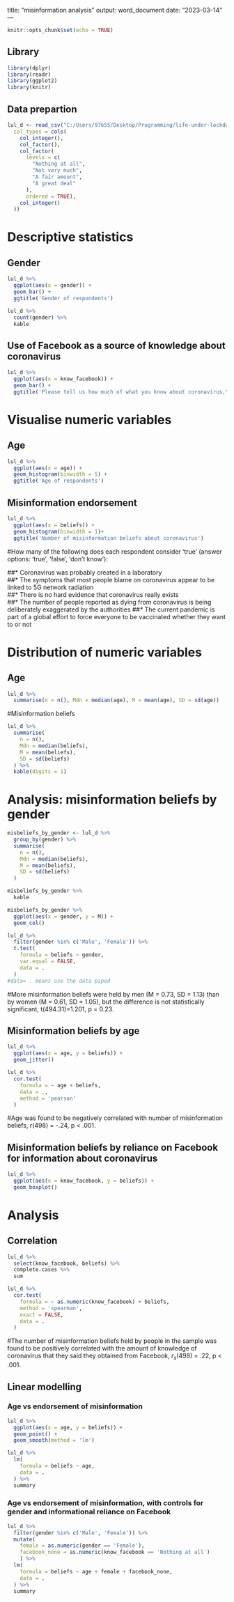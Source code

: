 title: "misinformation analysis"
output: word_document
date: "2023-03-14"
---

```r
knitr::opts_chunk$set(echo = TRUE)
```

## Library

```r
library(dplyr)
library(readr)
library(ggplot2)
library(knitr)
```


## Data prepartion

```r
lul_d <- read_csv("C:/Users/97655/Desktop/Programming/life-under-lockdown-wave2-extract (1).csv",
  col_types = cols(
    col_integer(),
    col_factor(),
    col_factor(
      levels = c(
        "Nothing at all",
        "Not very much",
        "A fair amount",
        "A great deal"
      ),
      ordered = TRUE),
    col_integer()
  ))
```

# Descriptive statistics

## Gender
```r
lul_d %>%
  ggplot(aes(x = gender)) +
  geom_bar() +
  ggtitle('Gender of respondents')
```

```r
lul_d %>%
  count(gender) %>%
  kable
```
## Use of Facebook as a source of knowledge about coronavirus
```r
lul_d %>%
  ggplot(aes(x = know_facebook)) +
  geom_bar() +
  ggtitle('Please tell us how much of what you know about coronavirus,\nif anything, comes from Facebook')
```
# Visualise numeric variables
## Age
```r
lul_d %>%
  ggplot(aes(x = age)) +
  geom_histogram(binwidth = 5) +
  ggtitle('Age of respondents')
```

## Misinformation endorsement
```r
lul_d %>%
  ggplot(aes(x = beliefs)) +
  geom_histogram(binwidth = 1)+
  ggtitle('Number of misinformation beliefs about coronavirus')
```
#How many of the following does each respondent consider 'true' (answer options: 'true', 'false', 'don't know'):

##* Coronavirus was probably created in a laboratory					
##* The symptoms that most people blame on coronavirus appear to be linked to 5G network radiation	
##* There is no hard evidence that coronavirus really exists				
##* The number of people reported as dying from coronavirus is being deliberately exaggerated by the authorities
##* The current pandemic is part of a global effort to force everyone to be vaccinated whether they want to or not

# Distribution of numeric variables
## Age
```r
lul_d %>%
  summarise(n = n(), Mdn = median(age), M = mean(age), SD = sd(age))
```

#Misinformation beliefs
```r
lul_d %>%
  summarise(
    n = n(),
    Mdn = median(beliefs),
    M = mean(beliefs),
    SD = sd(beliefs)
  ) %>%
  kable(digits = 1)
```
# Analysis: misinformation beliefs by gender
```r
misbeliefs_by_gender <- lul_d %>%
  group_by(gender) %>%
  summarise(
    n = n(),
    Mdn = median(beliefs),
    M = mean(beliefs),
    SD = sd(beliefs)
  ) 

misbeliefs_by_gender %>%
  kable
```

```r
misbeliefs_by_gender %>%
  ggplot(aes(x = gender, y = M)) +
  geom_col()
```
```r
lul_d %>%
  filter(gender %in% c('Male', 'Female')) %>%
  t.test(
    formula = beliefs ~ gender,
    var.equal = FALSE,
    data = .
  )
#data= . means use the data piped 
```
#More misinformation beliefs were held by men (M = 0.73, SD = 1.13) than by women (M = 0.61, SD = 1.05), but the difference is not statistically significant, t(494.31)=1.201, p = 0.23.

## Misinformation beliefs by age
```r
lul_d %>%
  ggplot(aes(x = age, y = beliefs)) +
  geom_jitter()


```

```r
lul_d %>%
  cor.test(
    formula = ~ age + beliefs,
    data = .,
    method = 'pearson'
  )
```
#Age was found to be negatively correlated with number of misinformation beliefs, r(498) = -.24, p < .001.

## Misinformation beliefs by reliance on Facebook for information about coronavirus
```r
lul_d %>%
  ggplot(aes(x = know_facebook, y = beliefs)) +
  geom_boxplot()
```
# Analysis

## Correlation
```r
lul_d %>%
  select(know_facebook, beliefs) %>%
  complete.cases %>%
  sum

lul_d %>%
  cor.test(
    formula = ~ as.numeric(know_facebook) + beliefs,
    method = 'spearman',
    exact = FALSE,
    data = .
  )
```

#The number of misinformation beliefs held by people in the sample was found to be positively correlated with the amount of knowledge of coronavirus that they said they obtained from Facebook, $r_s$(498) = .22, p < .001.


## Linear modelling

### Age vs endorsement of misinformation
```r
lul_d %>%
  ggplot(aes(x = age, y = beliefs)) +
  geom_point() +
  geom_smooth(method = 'lm')
```

```r
lul_d %>%
  lm(
    formula = beliefs ~ age,
    data = .
  ) %>%
  summary
```

### Age vs endorsement of misinformation, with controls for gender and informational reliance on Facebook
```r
lul_d %>%
  filter(gender %in% c('Male', 'Female')) %>%
  mutate(
    female = as.numeric(gender == 'Female'),
    facebook_none = as.numeric(know_facebook == 'Nothing at all')
    ) %>%
  lm(
    formula = beliefs ~ age + female + facebook_none,
    data = .
  ) %>%
  summary
```